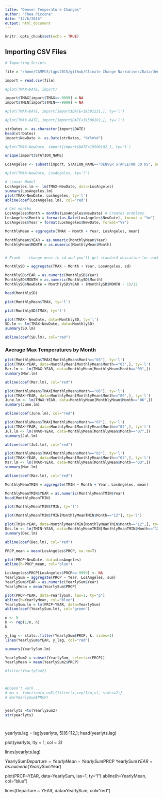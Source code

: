 ```yaml
---
title: "Denver Temperature Changes"
author: "Thea Piccone"
date: "12/6/2016"
output: html_document
---
```


```r
knitr::opts_chunk$set(echo = TRUE)
```

## Importing CSV Files

```r
# Importing Scripts

file = "/home/CAMPUS/tgpv2015/github/Climate Change Narratives/Data/denver1-TP.csv"

import = read.csv(file)
```


```r
#plot(TMAX~DATE, import)
```


```r
import$TMAX[import$TMAX==-9999] = NA
import$TMIN[import$TMIN==-9999] = NA
```

```r
#plot(TMAX~DATE, import[import$DATE<19501231,], ty='l')
```


```r
#plot(TMAX~DATE, import[import$DATE<19500102,], ty='l')
```


```r
strDates <- as.character(import$DATE)
head(strDates)
import$NewDate <- as.Date(strDates, "%Y%m%d")
```

```r
#plot(TMAX~NewDate, import[import$DATE<19500102,], ty='l')
```

```r
unique(import$STATION_NAME)
```


```r
LosAngeles <- subset(import, STATION_NAME=="DENVER STAPLETON CO US", select=c(STATION, STATION_NAME, DATE, NewDate, TMIN, TMAX, PRCP))
```


```r
#plot(TMAX~NewDate, LosAngeles, ty='l')
```


```r
# Linear Model
LosAngeles.lm <- lm(TMAX~NewDate, data=LosAngeles)
summary(LosAngeles.lm)
plot(TMAX~NewDate, LosAngeles, ty='l')
abline(coef(LosAngeles.lm), col='red')
```

```r
# Get months
LosAngeles$Month = months(LosAngeles$NewDate) # Creates problems.
LosAngeles$Month = format(as.Date(LosAngeles$NewDate), format = "%m")
LosAngeles$Year = format(LosAngeles$NewDate, format="%Y")
```


```r
MonthlyMean = aggregate(TMAX ~ Month + Year, LosAngeles, mean)

MonthlyMean$YEAR = as.numeric(MonthlyMean$Year)
MonthlyMean$MONTH = as.numeric(MonthlyMean$Month)


# Frank -- change mean to sd and you'll get standard deviation for each month/year.

MonthlySD = aggregate(TMAX ~ Month + Year, LosAngeles, sd)

MonthlySD$YEAR = as.numeric(MonthlySD$Year)
MonthlySD$MONTH = as.numeric(MonthlySD$Month)
MonthlySD$NewDate = MonthlySD$YEAR + (MonthlySD$MONTH - 1)/12

head(MonthlySD)
```


```r
plot(MonthlyMean$TMAX, ty='l')

```

```r
plot(MonthlySD$TMAX, ty='l')

plot(TMAX~ NewDate, data=MonthlySD, ty='l')
SD.lm <- lm(TMAX~NewDate, data=MonthlySD)
summary(SD.lm)

abline(coef(SD.lm), col="red")

```

### Average Max Temperatures by Month


```r
plot(MonthlyMean$TMAX[MonthlyMean$Month=="03"], ty='l')
plot(TMAX~YEAR, data=MonthlyMean[MonthlyMean$Month=="03",], ty='l') 
Mar.lm <- lm(TMAX~YEAR, data=MonthlyMean[MonthlyMean$Month=="03",])
summary(Mar.lm)

abline(coef(Mar.lm), col="red")
```

```r
plot(MonthlyMean$TMAX[MonthlyMean$Month=="06"], ty='l')
plot(TMAX~YEAR, data=MonthlyMean[MonthlyMean$Month=="06",], ty='l') 
June.lm <- lm(TMAX~YEAR, data=MonthlyMean[MonthlyMean$Month=="06",])
summary(June.lm)

abline(coef(June.lm), col="red")
```


```r
plot(MonthlyMean$TMAX[MonthlyMean$Month=="07"], ty='l')
plot(TMAX~YEAR, data=MonthlyMean[MonthlyMean$Month=="07",], ty='l') 
Jul.lm <- lm(TMAX~YEAR, data=MonthlyMean[MonthlyMean$Month=="07",])
summary(Jul.lm)

abline(coef(Jul.lm), col="red")
```


```r
plot(MonthlyMean$TMAX[MonthlyMean$Month=="03"], ty='l')
plot(TMAX~YEAR, data=MonthlyMean[MonthlyMean$Month=="03",], ty='l') 
Mar.lm <- lm(TMAX~YEAR, data=MonthlyMean[MonthlyMean$Month=="03",])
summary(Mar.lm)

abline(coef(Mar.lm), col="red")

```



```r
MonthlyMeanTMIN = aggregate(TMIN ~ Month + Year, LosAngeles, mean)

MonthlyMeanTMIN$YEAR = as.numeric(MonthlyMeanTMIN$Year)
head(MonthlyMeanTMIN)
```


```r
plot(MonthlyMeanTMIN$TMIN, ty='l')

plot(MonthlyMeanTMIN$TMIN[MonthlyMeanTMIN$Month=="12"], ty='l')

plot(TMIN~YEAR, data=MonthlyMeanTMIN[MonthlyMeanTMIN$Month=="12",], ty='l') 
Dec.lm <- lm(TMIN~YEAR, data=MonthlyMeanTMIN[MonthlyMeanTMIN$Month=="12",])
summary(Dec.lm)

abline(coef(Dec.lm), col="red")

```


```r
PRCP_mean = mean(LosAngeles$PRCP, na.rm=T)

plot(PRCP~NewDate, data=LosAngeles)
abline(h=PRCP_mean, col="blue")

```


```r
LosAngeles$PRCP[LosAngeles$PRCP==-9999] <- NA
YearlySum = aggregate(PRCP ~ Year, LosAngeles, sum)
YearlySum$YEAR = as.numeric(YearlySum$Year) 
YearlyMean = mean(YearlySum$PRCP)
```


```r
plot(PRCP~YEAR, data=YearlySum, las=1, ty="p")
abline(h=YearlyMean, col="blue")
YearlySum.lm = lm(PRCP~YEAR, data=YearlySum)
abline(coef(YearlySum.lm), col="green")

n <- 5
k <- rep(1/n, n)
k

y_lag <- stats::filter(YearlySum$PRCP, k, sides=1)
lines(YearlySum$YEAR, y_lag, col="red")
```


```r
summary(YearlySum.lm)
```


```r
YearlySum2 = subset(YearlySum, select=c(PRCP))
YearlyMean = mean(YearlySum2$PRCP)

#filter(YearlySum2)



#Doesn't work...
# ma <- function(x,n=5){filter(x,rep(1/n,n), sides=2)}
# ma(YearlySum$PRCP)  


yearlyts =ts(YearlySum2) 
str(yearlyts)




```
yearlyts.lag = lag(yearlyts, 5)[6:112,]; head(yearlyts.lag)

plot(yearlyts, lty = 1, col = 3)

lines(yearlyts.lag)

YearlySum$Departure = YearlyMean - YearlySum$PRCP
YearlySum$YEAR = as.numeric(YearlySum$Year)

plot(PRCP~YEAR, data=YearlySum, las=1, ty="l")
abline(h=YearlyMean, col="blue")

lines(Departure ~ YEAR, data=YearlySum, col="red")
